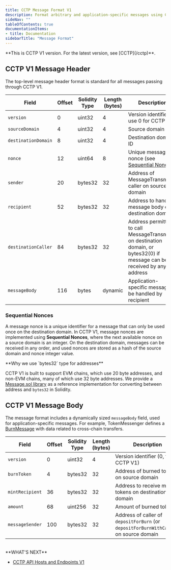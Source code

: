 ```yaml
---
title: CCTP Message Format V1
description: Format arbitrary and application-specific messages using CCTP V1
sideNav: ""
tableOfContents: true
documentationItems: 
- title: Documentation
sidebarTitle: "Message Format"
---
```


<Warning>
  **This is CCTP V1 version. For the latest version, see [CCTP](/cctp)**.
</Warning>

## CCTP V1 Message Header

The top-level message header format is standard for all messages passing through
CCTP V1.

| Field               | Offset | Solidity Type | Length (bytes) | Description                                                                                                                 |
| ------------------- | ------ | ------------- | -------------- | --------------------------------------------------------------------------------------------------------------------------- |
| `version`           | 0      | uint32        | 4              | Version identifier - use 0 for CCTP V1                                                                                      |
| `sourceDomain`      | 4      | uint32        | 4              | Source domain ID                                                                                                            |
| `destinationDomain` | 8      | uint32        | 4              | Destination domain ID                                                                                                       |
| `nonce`             | 12     | uint64        | 8              | Unique message nonce (see [Sequential Nonces](#sequential-nonces))                                                          |
| `sender`            | 20     | bytes32       | 32             | Address of MessageTransmitter caller on source domain                                                                       |
| `recipient`         | 52     | bytes32       | 32             | Address to handle message body on destination domain                                                                        |
| `destinationCaller` | 84     | bytes32       | 32             | Address permitted to call MessageTransmitter on destination domain, or bytes32(0) if message can be received by any address |
| `messageBody`       | 116    | bytes         | dynamic        | Application-specific message to be handled by recipient                                                                     |

### Sequential Nonces

A message nonce is a unique identifier for a message that can only be used once
on the destination domain. In CCTP V1, message nonces are implemented using
**Sequential Nonces**, where the next available nonce on a source domain is an
integer. On the destination domain, messages can be received in any order, and
used nonces are stored as a hash of the source domain and nonce integer value.

<Note>
**Why we use `bytes32` type for addresses**

CCTP V1 is built to support EVM chains, which use 20 byte addresses, and
non-EVM chains, many of which use 32 byte addresses. We provide a
[Message.sol library](https://github.com/circlefin/evm-cctp-contracts/blob/40111601620071988e94e39274c8f48d6f406d6d/src/messages/Message.sol#L145-L157)
as a reference implementation for converting between address and `bytes32` in
Solidity.
</Note>

## CCTP V1 Message Body

The message format includes a dynamically sized `messageBody` field, used for
application-specific messages. For example, TokenMessenger defines a
[BurnMessage](https://github.com/circlefin/evm-cctp-contracts/blob/master/src/messages/BurnMessage.sol)
with data related to cross-chain transfers.

| Field           | Offset | Solidity Type | Length (bytes) | Description                                                                            |
| --------------- | ------ | ------------- | -------------- | -------------------------------------------------------------------------------------- |
| `version`       | 0      | uint32        | 4              | Version identifier (0, for CCTP V1)                                                    |
| `burnToken`     | 4      | bytes32       | 32             | Address of burned token on source domain                                               |
| `mintRecipient` | 36     | bytes32       | 32             | Address to receive minted tokens on destination domain                                 |
| `amount`        | 68     | uint256       | 32             | Amount of burned tokens                                                                |
| `messageSender` | 100    | bytes32       | 32             | Address of caller of `depositForBurn` (or `depositForBurnWithCaller`) on source domain |

<br />
**WHAT'S NEXT**

- [CCTP API Hosts and Endpoints V1 <Icon icon="arrow-right" />](/cctp/v1/cctp-apis)
